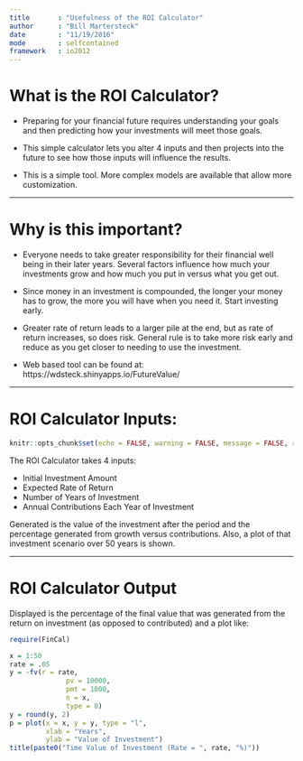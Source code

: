 ```yaml
---
title       : "Usefulness of the ROI Calculator"
author      : "Bill Martersteck"
date        : "11/19/2016"
mode        : selfcontained
framework   : io2012
---
```


# What is the ROI Calculator?

- Preparing for your financial future requires understanding your goals
and then predicting
how your investments will meet those goals.

- This simple calculator lets you alter 4 inputs
and then projects into the future
to see how those inputs will influence the results.

- This is a simple tool. More complex models are available
that allow more customization.

---

# Why is this important?

- Everyone needs to take greater responsibility for their
financial well being in their later years. Several factors influence
how much your investments grow and how much you put in versus what you get out.

- Since money in an investment is compounded, the longer your money has to grow, the more you will have when you need it. Start investing early.

- Greater rate of return leads to a larger pile at the end, but as rate of return increases, so does risk. General rule is to take more risk early and reduce as you get closer to needing to use the investment.

- Web based tool can be found at: https://wdsteck.shinyapps.io/FutureValue/

---

# ROI Calculator Inputs:

```r
knitr::opts_chunk$set(echo = FALSE, warning = FALSE, message = FALSE, results='asis')
```

The ROI Calculator takes 4 inputs:

- Initial Investment Amount
- Expected Rate of Return
- Number of Years of Investment
- Annual Contributions Each Year of Investment

Generated is the value of the investment after the period and the
percentage generated from growth versus contributions. Also, a plot of that investment scenario over 50 years is shown.

---

# ROI Calculator Output

Displayed is the percentage of the final value that was generated from the return on investment (as opposed to contributed) and a plot like:

```r
require(FinCal)

x = 1:50
rate = .05
y = -fv(r = rate,
              pv = 10000,
              pmt = 1000,
              n = x,
              type = 0)
y = round(y, 2)
p = plot(x = x, y = y, type = "l", 
         xlab = "Years",
         ylab = "Value of Investment")
title(paste0("Time Value of Investment (Rate = ", rate, "%)"))
```
